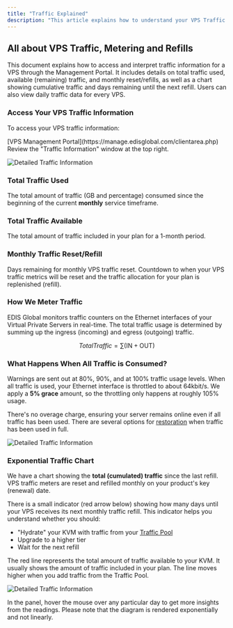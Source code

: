 ```yaml
---
title: "Traffic Explained"
description: "This article explains how to understand your VPS Traffic Information dashboard, how EDIS Global meters traffic, and what happens when you've used all your traffic."
---
```


## All about VPS Traffic, Metering and Refills

This document explains how to access and interpret traffic information for a VPS through the Management Portal. It includes details on total traffic used, available (remaining) traffic, and monthly reset/refills, as well as a chart showing cumulative traffic and days remaining until the next refill. Users can also view daily traffic data for every VPS.

### Access Your VPS Traffic Information

To access your VPS traffic information:

<Steps>
  <Step title="Log in to your">
    [VPS Management Portal](https://manage.edisglobal.com/clientarea.php)
  </Step>

  <Step title="Pick any VPS from the Services tab">
    Review the "Traffic Information" window at the top right.
  </Step>
</Steps>

![Detailed Traffic Information](/assets/cNp-aoYzm2d52KmDABp4u_traffic-info-edis-global.png)

### Total Traffic Used

The total amount of traffic (GB and percentage) consumed since the beginning of the current **monthly** service timeframe.

### Total Traffic Available

The total amount of traffic included in your plan for a 1-month period.

### Monthly Traffic Reset/Refill

Days remaining for monthly VPS traffic reset. Countdown to when your VPS traffic metrics will be reset and the traffic allocation for your plan is replenished (refill).

### How We Meter Traffic

EDIS Global monitors traffic counters on the Ethernet interfaces of your Virtual Private Servers in real-time. The total traffic usage is determined by summing up the ingress (incoming) and egress (outgoing) traffic.

$$Total Traffic  =  \sum (\text{IN} + \text{OUT})$$

### What Happens When All Traffic is Consumed?

Warnings are sent out at 80%, 90%, and at 100% traffic usage levels. When all traffic is used, your Ethernet interface is throttled to about 64kbit/s. We apply a **5% grace** amount, so the throttling only happens at roughly 105% usage.

There's no overage charge, ensuring your server remains online even if all traffic has been used. There are several options for [restoration](https://docs.edisglobal.com/traffic-pool-global-and-premium-traffic-zone) when traffic has been used in full.

![Detailed Traffic Information](/assets/-n9f9xXjqDwmY3XgFkQUn_daily-traffic-432a39609a.png)

### Exponential Traffic Chart

We have a chart showing the **total (cumulated) traffic** since the last refill. VPS traffic meters are reset and refilled monthly on your product's key (renewal) date.

There is a small indicator (red arrow below) showing how many days until your VPS receives its next monthly traffic refill. This indicator helps you understand whether you should:
- "Hydrate" your KVM with traffic from your <a href="https://docs.edisglobal.com/traffic-pool-global-and-premium-traffic-zone" target="_blank">Traffic Pool</a>
- Upgrade to a higher tier
- Wait for the next refill

The red line represents the total amount of traffic available to your KVM. It usually shows the amount of traffic included in your plan. The line moves higher when you add traffic from the Traffic Pool.

![Detailed Traffic Information](/assets/lHUScqmop6d5_TFXKZlHt_cumulative-traffic-bc46ac6118.png)

<Note>
  In the panel, hover the mouse over any particular day to get more insights from
  the readings. Please note that the diagram is rendered exponentially and not linearly.
</Note>
